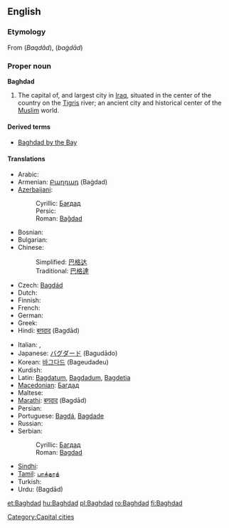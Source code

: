 {{wikipedia}}
==English==

===Etymology===
From {{etyl|fa}} {{Arab|[[بغداد]]}} (''Baqdâd''), {{etyl|ar}} {{Arab|[[بغداد]]}} (''baġdād'')

===Proper noun===
'''Baghdad'''

# The capital of, and largest city in [[Iraq]], situated in the center of the country on the [[Tigris]] river; an ancient city and historical center of the [[Muslim]] world.

====Derived terms====
* [[Baghdad by the Bay]]

====Translations====
{{trans-top|Baghdad}}
* Arabic: {{t+|ar|بغداد|tr=baghdād|sc=Arab}}
* Armenian: [[Բաղդադ]] (Baġdad)
* [[Azerbaijani]]:
*: Cyrillic: [[Бағдад]]
*: Persic: {{fa-Arab|[[بغداد]]}}
*: Roman: [[Bağdad]]
* Bosnian: {{t-|bs|Bagdad|m}}
* Bulgarian: {{t-|bg|Багдад|m|sc=Cyrl}}
* Chinese:
*: Simplified: [[巴格达]]
*: Traditional: [[巴格達]]
* Czech: [[Bagdád]] {{m}}
* Dutch: {{t-|nl|Bagdad}}
* Finnish: {{t+|fi|Bagdad}}
* French: {{t+|fr|Bagdad}}
* German: {{t-|de|Bagdad}}
* Greek: {{t+|el|Βαγδάτη|sc=Grek}}
* Hindi: [[बग़दाद]] (Ba<u>g</u>dād)
{{trans-mid}}
* Italian: {{t-|it|Bagdad|f}}, {{t-|it|Baghdad|f}}
* Japanese: [[バグダード]] (Bagudādo)
* Korean: [[바그다드]] (Bageudadeu)
* Kurdish: {{t|ku|Bexda|f}}
* Latin: [[Bagdatum]], [[Bagdadum]], [[Bagdetia]]
* [[Macedonian]]: [[Багдад]] {{m}}
* Maltese: {{t-|mt|Bagdad|xs=Maltese}}
* [[Marathi]]: [[बगदाद]] (Bagdād)
* Persian: {{t-|fa|بغداد|tr=Baqdâd|sc=fa-Arab|xs=Persian}}
* Portuguese: [[Bagdá]], [[Bagdade]]
* Russian: {{t+|ru|Багдад|m|sc=Cyrl}}
* Serbian:
*: Cyrillic: [[Багдад]] {{m}}
*: Roman: [[Bagdad]] {{m}}
* [[Sindhi]]: {{SDchar|[[بغداد]]}} {{m}}
* [[Tamil]]: [[பாக்தாத்]]
* Turkish: {{t+|tr|Bağdat}}
* Urdu: {{ur-Arab|[[بغداد]]}} (Ba<u>g</u>dād)
{{trans-bottom}}

[[Category:Capital cities]]

[[et:Baghdad]]
[[hu:Baghdad]]
[[pl:Baghdad]]
[[ro:Baghdad]]
[[fi:Baghdad]]